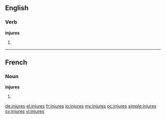 ==English==

===Verb===
'''injures'''

# {{third-person singular of|injure}}

----

==French==

===Noun===
'''injures''' {{f}}

# {{plural of|injure|lang=fr}}

[[de:injures]]
[[el:injures]]
[[fr:injures]]
[[io:injures]]
[[my:injures]]
[[oc:injures]]
[[simple:injures]]
[[sv:injures]]
[[vi:injures]]